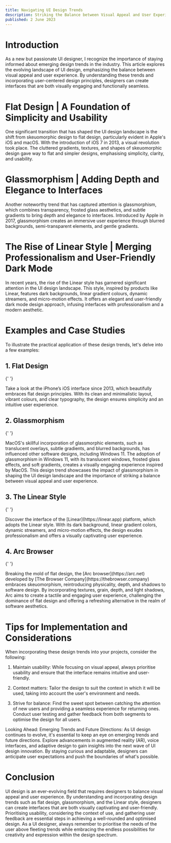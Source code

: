 ```yaml
---
title: Navigating UI Design Trends
description: Striking the Balance between Visual Appeal and User Experience
published: 2 June 2023
---
```


# Introduction

As a new but passionate UI designer, I recognize the importance of staying informed about emerging design trends in the industry. This article explores the evolving landscape of UI design, emphasizing the balance between visual appeal and user experience. By understanding these trends and incorporating user-centered design principles, designers can create interfaces that are both visually engaging and functionally seamless.

# Flat Design | A Foundation of Simplicity and Usability

One significant transition that has shaped the UI design landscape is the shift from skeuomorphic design to flat design, particularly evident in Apple's iOS and macOS. With the introduction of iOS 7 in 2013, a visual revolution took place. The cluttered gradients, textures, and shapes of skeuomorphic design gave way to flat and simpler designs, emphasising simplicity, clarity, and usability.

# Glassmorphism | Adding Depth and Elegance to Interfaces

Another noteworthy trend that has captured attention is glassmorphism, which combines transparency, frosted glass aesthetics, and subtle gradients to bring depth and elegance to interfaces. Introduced by Apple in 2017, glassmorphism creates an immersive user experience through blurred backgrounds, semi-transparent elements, and gentle gradients.

# The Rise of Linear Style | Merging Professionalism and User-Friendly Dark Mode

In recent years, the rise of the Linear style has garnered significant attention in the UI design landscape. This style, inspired by products like Linear, features dark backgrounds, linear gradient colours, dynamic streamers, and micro-motion effects. It offers an elegant and user-friendly dark mode design approach, infusing interfaces with professionalism and a modern aesthetic.

# Examples and Case Studies

To illustrate the practical application of these design trends, let's delve into a few examples:

## 1. Flat Design

{' '}

<BlogImage
	alt="Flat design in iOS"
	src="/blog/ios7.png"
	width={600}
	height={346}
/>
Take a look at the iPhone’s iOS interface since 2013, which beautifully embraces
flat design principles. With its clean and minimalistic layout, vibrant colours,
and clear typography, the design ensures simplicity and an intuitive user experience.

## 2. Glassmorphism

{' '}

<BlogImage
	alt="Glassmorphism in MacOS"
	src="/blog/glassmorphism.jpg"
	width={600}
	height={346}
/>
MacOS's skillful incorporation of glassmorphic elements, such as translucent overlays,
subtle gradients, and blurred backgrounds, has influenced other software designs,
including Windows 11. The adoption of glassmorphism in Windows 11, with its translucent
windows, frosted glass effects, and soft gradients, creates a visually engaging experience
inspired by MacOS. This design trend showcases the impact of glassmorphism in shaping
the UI design landscape and the importance of striking a balance between visual appeal
and user experience.

## 3. The Linear Style

{' '}

<BlogImage alt="Linear App" src="/blog/linear.webp" width={600} height={346} />
Discover the interface of the [Linear](https://linear.app) platform, which adopts
the Linear style. With its dark background, linear gradient colors, dynamic streamers,
and micro-motion effects, the design exudes professionalism and offers a visually
captivating user experience.

## 4. Arc Browser

{' '}

<BlogImage alt="Arc Mobile" src="/blog/arc-app.png" width={600} height={346} />
Breaking the mold of flat design, the [Arc browser](https://arc.net) developed by
[The Browser Company](https://thebrowser.company) embraces skeuomorphism, reintroducing
physicality, depth, and shadows to software design. By incorporating textures, grain,
depth, and light shadows, Arc aims to create a tactile and engaging user experience,
challenging the dominance of flat design and offering a refreshing alternative in
the realm of software aesthetics.

# Tips for Implementation and Considerations

When incorporating these design trends into your projects, consider the following:

1. Maintain usability: While focusing on visual appeal, always prioritise usability and ensure that the interface remains intuitive and user-friendly.

2. Context matters: Tailor the design to suit the context in which it will be used, taking into account the user's environment and needs.

3. Strive for balance: Find the sweet spot between catching the attention of new users and providing a seamless experience for returning ones. Conduct user testing and gather feedback from both segments to optimise the design for all users.

Looking Ahead: Emerging Trends and Future Directions:
As UI design continues to evolve, it's essential to keep an eye on emerging trends and future directions. Explore advancements in augmented reality (AR), voice interfaces, and adaptive design to gain insights into the next wave of UI design innovation. By staying curious and adaptable, designers can anticipate user expectations and push the boundaries of what's possible.

# Conclusion

UI design is an ever-evolving field that requires designers to balance visual appeal and user experience. By understanding and incorporating design trends such as flat design, glassmorphism, and the Linear style, designers can create interfaces that are both visually captivating and user-friendly. Prioritising usability, considering the context of use, and gathering user feedback are essential steps in achieving a well-rounded and optimised design. As a UI designer, always remember to prioritise the needs of the user above fleeting trends while embracing the endless possibilities for creativity and expression within the design spectrum.

